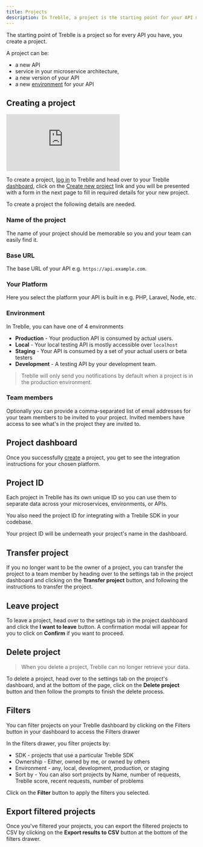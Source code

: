 ```yaml
---
title: Projects
description: In Treblle, a project is the starting point for your API management and monitoring.
---
```


The starting point of Treblle is a project so for every API you have, you create a project.

A project can be:

- a new API
- service in your microservice architecture,
- a new version of your API
- a new [environment](/treblle/projects#environment) for your API

## Creating a project

<iframe class="w-full aspect-[16/9]" src="https://www.youtube.com/embed/3pBIJhua7ac" aria-label="YouTube video player" frameborder="0" allow="accelerometer; autoplay; clipboard-write; encrypted-media; gyroscope; picture-in-picture; web-share" allowfullscreen></iframe>

To create a project, <a href="https://app.treblle.com/login" target="_blank">log in</a> to Treblle and head over to your Treblle <a href="https://app.treblle.com">dashboard</a>, click on the <a href="https://app.treblle.com/projects/create" target="_blank">Create new project</a> link and you will be presented with a form in the next page to fill in required details for your new project.

To create a project the following details are needed.

### Name of the project

The name of your project should be memorable so you and your team can easily find it.

### Base URL

The base URL of your API e.g. `https://api.example.com`.

### Your Platform

Here you select the platform your API is built in e.g. PHP, Laravel, Node, etc.

### Environment

In Treblle, you can have one of 4 environments

- **Production** - Your production API is consumed by actual users.
- **Local** - Your local testing API is mostly accessible over `localhost`
- **Staging** - Your API is consumed by a set of your actual users or beta testers
- **Development** - A testing API by your development team.

> Treblle will only send you notifications by default when a project is in the production environment.

### Team members

Optionally you can provide a comma-separated list of email addresses for your team members to be invited to your project. Invited members have access to see what's in the project they are invited to.

## Project dashboard

Once you successfully [create](/treblle/projects#creating-a-project) a project, you get to see the integration instructions for your chosen platform.

## Project ID

Each project in Treblle has its own unique ID so you can use them to separate data across your microservices, environments, or APIs.

You also need the project ID for integrating with a Treblle SDK in your codebase.

Your project ID will be underneath your project's name in the dashboard.

## Transfer project

If you no longer want to be the owner of a project, you can transfer the project to a team member by heading over to the settings tab in the project dashboard and clicking on the **Transfer project** button, and following the instructions to transfer the project.

## Leave project

To leave a project, head over to the settings tab in the project dashboard and click the **I want to leave** button. A confirmation modal will appear for you to click on **Confirm** if you want to proceed.

## Delete project

> When you delete a project, Treblle can no longer retrieve your data.

To delete a project, head over to the settings tab on the project's dashboard, and at the bottom of the page, click on the **Delete project** button and then follow the prompts to finish the delete process.

## Filters

You can filter projects on your Treblle dashboard by clicking on the Filters button in your dashboard to access the Filters drawer

In the filters drawer, you filter projects by:

- SDK - projects that use a particular Treblle SDK
- Ownership - Either, owned by me, or owned by others
- Environment - any, local, development, production, or staging
- Sort by - You can also sort projects by Name, number of requests, Treblle score, recent requests, number of problems

Click on the **Filter** button to apply the filters you selected.

## Export filtered projects

Once you've filtered your projects, you can export the filtered projects to CSV by clicking on the **Export results to CSV** button at the bottom of the filters drawer.